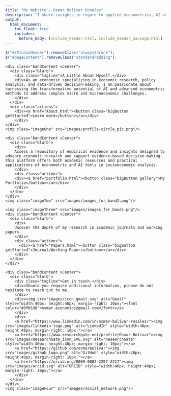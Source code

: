 ---
title: "My Website - Osmar Bolivar Rosales"
description: "I share insights in regard to applied econometrics, AI and data science for data-driven economics."
output:
  html_document:
    toc_float: true
    includes:
      before_body: [include_header.html, include_header_navpage.html]
---


```{js, echo=FALSE}
$("#rStudioHeader").removeClass("alwaysShrunk");
$("#pageContent").removeClass("standardPadding");
```

<!-- Google tag (gtag.js) -->
<script async src="https://www.googletagmanager.com/gtag/js?id=G-F5HJ5VRY62"></script>
<script>
  window.dataLayer = window.dataLayer || [];
  function gtag(){dataLayer.push(arguments);}
  gtag('js', new Date());

  gtag('config', 'G-F5HJ5VRY62');
</script>


<!--html_preserve-->


<div id="homeContent">
  <div class="band full orange first rightText">
    <div class="bandContent vCenter">
      <div class="blurb">
        <div class="tagline">A Little About Myself.</div>
        <div>As an economist specializing in economic research, policy analysis, and data-driven decision-making, I am passionate about harnessing the transformative potential of AI and advanced econometric methods to address complex macro and microeconomic challenges.
        </div>
      </div>
      <div class="actions">
        <div><a href="About.html"><button class="bigButton getStarted">Learn more</button></a></div>
        </div>
    </div>
    <img class="imageOne" src="images/profile-circle_pic.png"/>
  </div>

  <div class="band full gray1 second leftText">
    <div class="bandContent vCenter">
      <div class="blurb">
        <div>
        Access a repository of empirical evidence and insights designed to advance economic research and support evidence-based decision-making. This platform offers both academic resources and practical applications of econometric and AI tools in socioeconomic analysis.
        </div>
        <div class="actions">
        <div><a href="portfolio.html"><button class="bigButton gallery">My Portfolio</button></a></div>
        </div>
      </div>
    </div>
    <img class="imageTwo" src="images/images_for_band2.png"/>
  </div>

  <div class="band full third rightText">
    <img class="imageThree" src="images/images_for_bands.png"/>
    <div class="bandContent vCenter">
      <div class="blurb">
        <div>
        Uncover the depth of my research in academic journals and working papers.
        </div>
        <div class="actions">
          <div><a href="Papers.html"><button class="bigButton getStarted">Journal/Working Papers</button></a></div>
        </div>
      </div>
    </div>
  </div>
  
  <div class="band full gray2 fourth leftText">
    <div class="bandContent vCenter">
      <div class="blurb">
        <div class="tagline">Get in touch.</div>
        <div>Should you require additional information, please do not hesitate to reach out to me.
        </div> 
        <div><img src="images/icon_gmail.svg" alt="Gmail" style="width:40px; height:40px; margin-right: 10px;"><font color="#8fb538">osmar.economics@gmail.com</font></a>
        </div>
        <div>
        <a href="https://www.linkedin.com/in/osmar-bolivar-rosales/"><img src="images/linkedin-logo.png" alt="LinkedIn" style="width:40px; height:40px; margin-right: 10px;"></a>
        <a href="https://www.researchgate.net/profile/Osmar-Bolivar"><img src="images/ResearchGate_icon_SVG.svg" alt="ResearchGate" style="width:40px; height:40px; margin-right: 10px;"></a>
        <a href="https://github.com/osmarbolivar"><img src="images/github_logo.png" alt="GitHub" style="width:40px; height:40px; margin-right: 10px;"></a>
        <a href="https://orcid.org/0009-0002-2297-2217"><img src="images/orcid.svg" alt="ORCID" style="width:40px; height:40px; margin-right: 10px;"></a>
        </div>
      </div>
    </div>
    <img class="imageFour" src="images/social_network.png"/>
  </div>
</div>

<!--/html_preserve-->